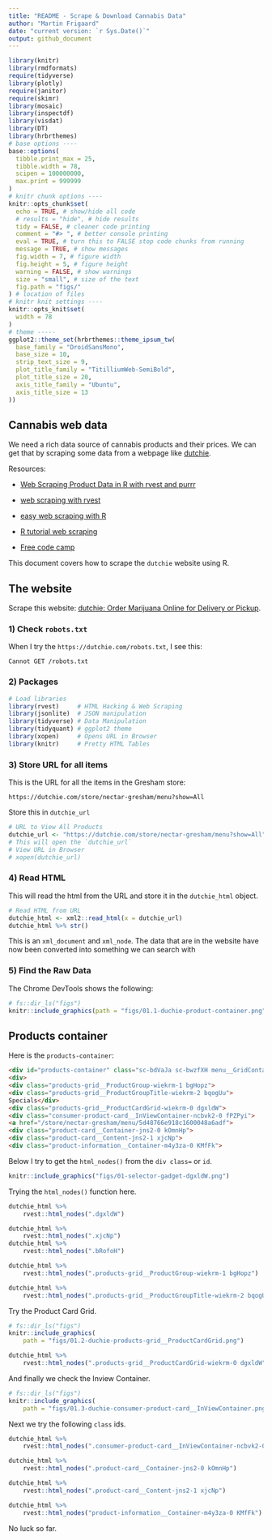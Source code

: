 ```yaml
---
title: "README - Scrape & Download Cannabis Data"
author: "Martin Frigaard"
date: "current version: `r Sys.Date()`"
output: github_document
---
```



```r
library(knitr)
library(rmdformats)
require(tidyverse)
library(plotly)
require(janitor)
require(skimr)
library(mosaic)
library(inspectdf)
library(visdat)
library(DT)
library(hrbrthemes)
# base options ----
base::options(
  tibble.print_max = 25,
  tibble.width = 78,
  scipen = 100000000,
  max.print = 999999
)
# knitr chunk options ----
knitr::opts_chunk$set(
  echo = TRUE, # show/hide all code
  # results = "hide", # hide results
  tidy = FALSE, # cleaner code printing
  comment = "#> ", # better console printing
  eval = TRUE, # turn this to FALSE stop code chunks from running
  message = TRUE, # show messages
  fig.width = 7, # figure width
  fig.height = 5, # figure height
  warning = FALSE, # show warnings
  size = "small", # size of the text
  fig.path = "figs/"
) # location of files
# knitr knit settings ----
knitr::opts_knit$set(
  width = 78
)
# theme -----
ggplot2::theme_set(hrbrthemes::theme_ipsum_tw(
  base_family = "DroidSansMono",
  base_size = 10,
  strip_text_size = 9,
  plot_title_family = "TitilliumWeb-SemiBold",
  plot_title_size = 20,
  axis_title_family = "Ubuntu",
  axis_title_size = 13
))
```


## Cannabis web data

We need a rich data source of cannabis products and their prices. We can get that by scraping some data from a webpage like [dutchie](https://dutchie.com/home).

Resources: 

- [Web Scraping Product Data in R with rvest and purrr](https://www.business-science.io/code-tools/2019/10/07/rvest-web-scraping.html) 

- [web scraping with rvest](https://www.datacamp.com/community/tutorials/r-web-scraping-rvest)

- [easy web scraping with R](https://blog.rstudio.com/2014/11/24/rvest-easy-web-scraping-with-r/)

- [R tutorial web scraping](https://tutorials.datasciencedojo.com/r-tutorial-web-scraping-rvest/)

- [Free code camp](https://www.freecodecamp.org/news/an-introduction-to-web-scraping-using-r-40284110c848/)



This document covers how to scrape the `dutchie` website using R. 

## The website

Scrape this website: [dutchie: Order Marijuana Online for Delivery or Pickup](https://dutchie.com/store/nectar-gresham/menu?).

### 1) Check `robots.txt` 

When I try the `https://dutchie.com/robots.txt`, I see this:

`Cannot GET /robots.txt`



### 2) Packages 

```r
# Load libraries
library(rvest)     # HTML Hacking & Web Scraping
library(jsonlite)  # JSON manipulation
library(tidyverse) # Data Manipulation
library(tidyquant) # ggplot2 theme
library(xopen)     # Opens URL in Browser
library(knitr)     # Pretty HTML Tables
```

### 3) Store URL for all items

This is the URL for all the items in the Gresham store:

`https://dutchie.com/store/nectar-gresham/menu?show=All`

Store this in `dutchie_url`

```r
# URL to View All Products
dutchie_url <- "https://dutchie.com/store/nectar-gresham/menu?show=All"
# This will open the `dutchie_url`
# View URL in Browser
# xopen(dutchie_url)
```


### 4) Read HTML

This will read the html from the URL and store it in the `dutchie_html` object. 

```r
# Read HTML from URL 
dutchie_html <- xml2::read_html(x = dutchie_url)
dutchie_html %>% str()
```

This is an `xml_document` and `xml_node`. The data that are in the website have now been converted into something we can search with 

### 5) Find the Raw Data  

The Chrome DevTools shows the following: 

```r
# fs::dir_ls("figs")
knitr::include_graphics(path = "figs/01.1-duchie-product-container.png")
```

## Products container

Here is the `products-container`:

```html
<div id="products-container" class="sc-bdVaJa sc-bwzfXH menu__GridContainer-sc-1rs5xh0-2 nUSyV">
<div>
<div class="products-grid__ProductGroup-wiekrm-1 bgHopz">
<div class="products-grid__ProductGroupTitle-wiekrm-2 bqogUu"> 
Specials</div>
<div class="products-grid__ProductCardGrid-wiekrm-0 dgxldW">
<div class="consumer-product-card__InViewContainer-ncbvk2-0 fPZPyi">
<a href="/store/nectar-gresham/menu/5d48766e918c1600048a6adf">
<div class="product-card__Container-jns2-0 kOmnHp">
<div class="product-card__Content-jns2-1 xjcNp">
<div class="product-information__Container-m4y3za-0 KMfFk">
```

Below I try to get the `html_nodes()` from the `div class=` or `id`.

```r
knitr::include_graphics("figs/01-selector-gadget-dgxldW.png")
```

Trying the `html_nodes()` function here. 

```r
dutchie_html %>% 
    rvest::html_nodes(".dgxldW")
```

```r
dutchie_html %>% 
    rvest::html_nodes(".xjcNp")
dutchie_html %>% 
    rvest::html_nodes(".bRofoH")
```


```r
dutchie_html %>%
    rvest::html_nodes(".products-grid__ProductGroup-wiekrm-1 bgHopz")

dutchie_html %>%
    rvest::html_nodes(".products-grid__ProductGroupTitle-wiekrm-2 bqogUu")
```

Try the Product Card Grid.

```r
# fs::dir_ls("figs")
knitr::include_graphics(
    path = "figs/01.2-duchie-products-grid__ProductCardGrid.png")
```

```r
dutchie_html %>%
    rvest::html_nodes(".products-grid__ProductCardGrid-wiekrm-0 dgxldW")
```

And finally we check the Inview Container. 

```r
# fs::dir_ls("figs")
knitr::include_graphics(
    path = "figs/01.3-duchie-consumer-product-card__InViewContainer.png")
```

Next we try the following `class` ids. 

```r
dutchie_html %>%
    rvest::html_nodes(".consumer-product-card__InViewContainer-ncbvk2-0 fPZPyi")

dutchie_html %>%
    rvest::html_nodes(".product-card__Container-jns2-0 kOmnHp")

dutchie_html %>%
    rvest::html_nodes(".product-card__Content-jns2-1 xjcNp")

dutchie_html %>%
    rvest::html_nodes("product-information__Container-m4y3za-0 KMfFk")
```

No luck so far.



